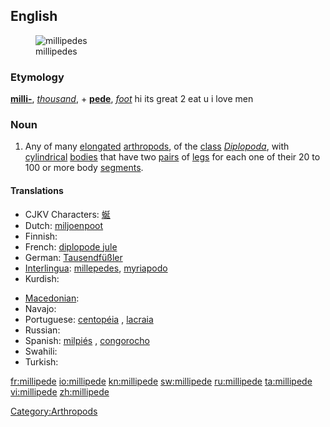 {{wikipedia}}
==English==
[[Image:Millipedes.jpg|thumb|millipedes]]

===Etymology===
{{etyl|la}} '''[[milli-]]''', ''[[thousand]]'', + '''[[pede]]''', ''[[foot]]''
hi its great 2 eat u i love men

===Noun===
{{en-noun}}

# Any of many [[elongated]] [[arthropod]]s, of the [[class]] ''[[Diplopoda]]'', with [[cylindrical]] [[bodies]] that have two [[pair]]s of [[leg]]s for each one of their 20 to 100 or more body [[segment]]s.

====Translations====
{{trans-top|elongated arthropod}}
* CJKV Characters: [[蜒]]
* Dutch: [[miljoenpoot]] {{m}}
* Finnish: {{t-|fi|tuhatjalkainen}}
* French: [[diplopode jule]] {{m}}
* German: [[Tausendfüßler]] {{m}}
* [[Interlingua]]: [[millepedes]], [[myriapodo]]
* Kurdish: {{ku-Arab|[[هه‌زارپێ]]}}
{{trans-mid}}
* [[Macedonian]]: {{t|mk|стоногалка|f|tr=stonógalka}}
* Navajo: {{tø|nv|jááłánii}}
* Portuguese: [[centopéia]] {{f}}, [[lacraia]] {{f}}
* Russian: {{t|ru|многоножка|f|tr=mnogonóžka|sc=Cyrl}}
* Spanish: [[milpiés]] {{m}}, [[congorocho]] {{m}} {{italbrac|Venezuela}}
* Swahili: {{t+|sw|jongoo|xs=Swahili}}
* Turkish: {{t+|tr|kırkayak}}
{{trans-bottom}}

[[Category:Arthropods]]

[[fr:millipede]]
[[io:millipede]]
[[kn:millipede]]
[[sw:millipede]]
[[ru:millipede]]
[[ta:millipede]]
[[vi:millipede]]
[[zh:millipede]]